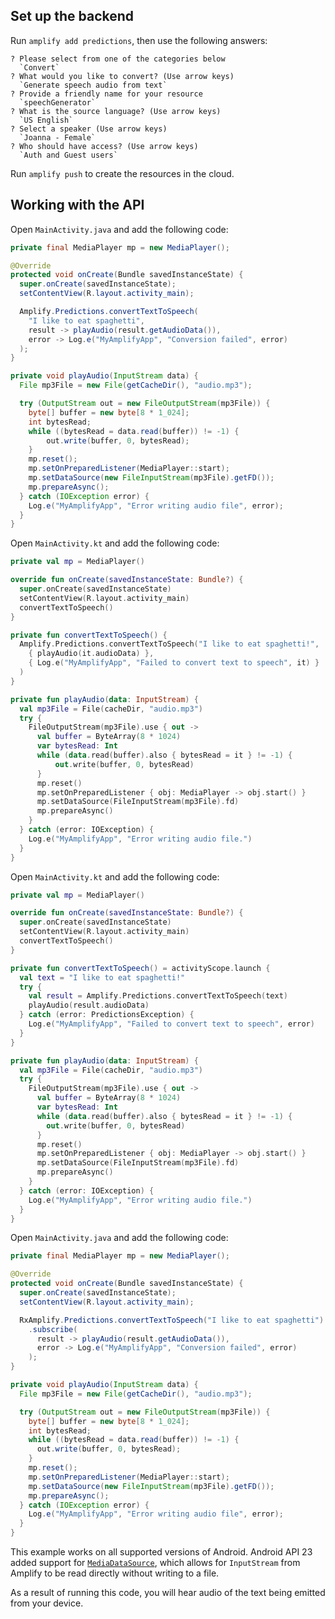 ## Set up the backend

Run `amplify add predictions`, then use the following answers:

```console
? Please select from one of the categories below
  `Convert`
? What would you like to convert? (Use arrow keys)
  `Generate speech audio from text`
? Provide a friendly name for your resource
  `speechGenerator`
? What is the source language? (Use arrow keys)
  `US English`
? Select a speaker (Use arrow keys)
  `Joanna - Female`
? Who should have access? (Use arrow keys)
  `Auth and Guest users`
```

Run `amplify push` to create the resources in the cloud.

## Working with the API

<BlockSwitcher>
<Block name="Java">

Open `MainActivity.java` and add the following code:

```java
private final MediaPlayer mp = new MediaPlayer();

@Override
protected void onCreate(Bundle savedInstanceState) {
  super.onCreate(savedInstanceState);
  setContentView(R.layout.activity_main);

  Amplify.Predictions.convertTextToSpeech(
    "I like to eat spaghetti",
    result -> playAudio(result.getAudioData()),
    error -> Log.e("MyAmplifyApp", "Conversion failed", error)
  );
}

private void playAudio(InputStream data) {
  File mp3File = new File(getCacheDir(), "audio.mp3");

  try (OutputStream out = new FileOutputStream(mp3File)) {
    byte[] buffer = new byte[8 * 1_024];
    int bytesRead;
    while ((bytesRead = data.read(buffer)) != -1) {
        out.write(buffer, 0, bytesRead);
    }
    mp.reset();
    mp.setOnPreparedListener(MediaPlayer::start);
    mp.setDataSource(new FileInputStream(mp3File).getFD());
    mp.prepareAsync();
  } catch (IOException error) {
    Log.e("MyAmplifyApp", "Error writing audio file", error);
  }
}
```

</Block>
<Block name="Kotlin - Callbacks">

Open `MainActivity.kt` and add the following code:

```kotlin
private val mp = MediaPlayer()

override fun onCreate(savedInstanceState: Bundle?) {
  super.onCreate(savedInstanceState)
  setContentView(R.layout.activity_main)
  convertTextToSpeech()
}

private fun convertTextToSpeech() {
  Amplify.Predictions.convertTextToSpeech("I like to eat spaghetti!",
    { playAudio(it.audioData) },
    { Log.e("MyAmplifyApp", "Failed to convert text to speech", it) }
  )
}

private fun playAudio(data: InputStream) {
  val mp3File = File(cacheDir, "audio.mp3")
  try {
    FileOutputStream(mp3File).use { out ->
      val buffer = ByteArray(8 * 1024)
      var bytesRead: Int
      while (data.read(buffer).also { bytesRead = it } != -1) {
          out.write(buffer, 0, bytesRead)
      }
      mp.reset()
      mp.setOnPreparedListener { obj: MediaPlayer -> obj.start() }
      mp.setDataSource(FileInputStream(mp3File).fd)
      mp.prepareAsync()
    }
  } catch (error: IOException) {
    Log.e("MyAmplifyApp", "Error writing audio file.")
  }
}
```

</Block>
<Block name="Kotlin - Coroutines">

Open `MainActivity.kt` and add the following code:

```kotlin
private val mp = MediaPlayer()

override fun onCreate(savedInstanceState: Bundle?) {
  super.onCreate(savedInstanceState)
  setContentView(R.layout.activity_main)
  convertTextToSpeech()
}

private fun convertTextToSpeech() = activityScope.launch {
  val text = "I like to eat spaghetti!"
  try {
    val result = Amplify.Predictions.convertTextToSpeech(text)
    playAudio(result.audioData)
  } catch (error: PredictionsException) {
    Log.e("MyAmplifyApp", "Failed to convert text to speech", error)
  }
}

private fun playAudio(data: InputStream) {
  val mp3File = File(cacheDir, "audio.mp3")
  try {
    FileOutputStream(mp3File).use { out ->
      val buffer = ByteArray(8 * 1024)
      var bytesRead: Int
      while (data.read(buffer).also { bytesRead = it } != -1) {
        out.write(buffer, 0, bytesRead)
      }
      mp.reset()
      mp.setOnPreparedListener { obj: MediaPlayer -> obj.start() }
      mp.setDataSource(FileInputStream(mp3File).fd)
      mp.prepareAsync()
    }
  } catch (error: IOException) {
    Log.e("MyAmplifyApp", "Error writing audio file.")
  }
}
```

</Block>
<Block name="RxJava">

Open `MainActivity.java` and add the following code:

```java
private final MediaPlayer mp = new MediaPlayer();

@Override
protected void onCreate(Bundle savedInstanceState) {
  super.onCreate(savedInstanceState);
  setContentView(R.layout.activity_main);

  RxAmplify.Predictions.convertTextToSpeech("I like to eat spaghetti")
    .subscribe(
      result -> playAudio(result.getAudioData()),
      error -> Log.e("MyAmplifyApp", "Conversion failed", error)
    );
}

private void playAudio(InputStream data) {
  File mp3File = new File(getCacheDir(), "audio.mp3");

  try (OutputStream out = new FileOutputStream(mp3File)) {
    byte[] buffer = new byte[8 * 1_024];
    int bytesRead;
    while ((bytesRead = data.read(buffer)) != -1) {
      out.write(buffer, 0, bytesRead);
    }
    mp.reset();
    mp.setOnPreparedListener(MediaPlayer::start);
    mp.setDataSource(new FileInputStream(mp3File).getFD());
    mp.prepareAsync();
  } catch (IOException error) {
    Log.e("MyAmplifyApp", "Error writing audio file", error);
  }
}
```

</Block>
</BlockSwitcher>

This example works on all supported versions of Android. Android API 23 added support for [`MediaDataSource`](https://developer.android.com/reference/android/media/MediaDataSource), which allows for `InputStream` from Amplify to be read directly without writing to a file.

As a result of running this code, you will hear audio of the text being emitted from your device.
